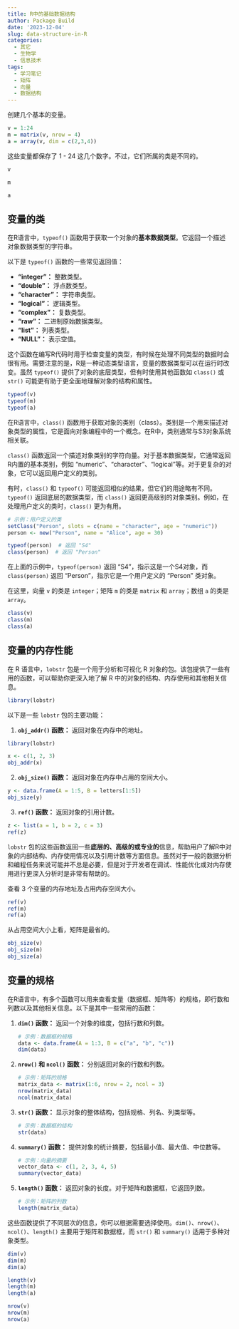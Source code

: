 ```yaml
---
title: R中的基础数据结构
author: Package Build
date: '2023-12-04'
slug: data-structure-in-R
categories:
  - 其它
  - 生物学
  - 信息技术
tags:
  - 学习笔记
  - 矩阵
  - 向量
  - 数据结构
---
```


创建几个基本的变量。

```r
v = 1:24
m = matrix(v, nrow = 4)
a = array(v, dim = c(2,3,4))
```

这些变量都保存了 1 - 24 这几个数字。不过，它们所属的类是不同的。

```r
v
```


```r
m
```


```r
a
```

## 变量的类

在R语言中，`typeof()` 函数用于获取一个对象的**基本数据类型**。它返回一个描述对象数据类型的字符串。

以下是 `typeof()` 函数的一些常见返回值：

- **"integer"：** 整数类型。
- **"double"：** 浮点数类型。
- **"character"：** 字符串类型。
- **"logical"：** 逻辑类型。
- **"complex"：** 复数类型。
- **"raw"：** 二进制原始数据类型。
- **"list"：** 列表类型。
- **"NULL"：** 表示空值。

这个函数在编写R代码时用于检查变量的类型，有时候在处理不同类型的数据时会很有用。需要注意的是，R是一种动态类型语言，变量的数据类型可以在运行时改变。虽然 `typeof()` 提供了对象的底层类型，但有时使用其他函数如 `class()` 或 `str()` 可能更有助于更全面地理解对象的结构和属性。

```r
typeof(v)
typeof(m)
typeof(a)
```

在R语言中，`class()` 函数用于获取对象的类别（class）。类别是一个用来描述对象类型的属性，它是面向对象编程中的一个概念。在R中，类别通常与S3对象系统相关联。

`class()` 函数返回一个描述对象类别的字符向量。对于基本数据类型，它通常返回R内置的基本类别，例如 "numeric"、"character"、"logical"等。对于更复杂的对象，它可以返回用户定义的类别。

有时，`class()` 和 `typeof()` 可能返回相似的结果，但它们的用途略有不同。`typeof()` 返回底层的数据类型，而 `class()` 返回更高级别的对象类别。例如，在处理用户定义的类时，`class()` 更为有用。

```r
# 示例：用户定义的类
setClass("Person", slots = c(name = "character", age = "numeric"))
person <- new("Person", name = "Alice", age = 30)

typeof(person)  # 返回 "S4"
class(person)  # 返回 "Person"
```

在上面的示例中，`typeof(person)` 返回 "S4"，指示这是一个S4对象，而 `class(person)` 返回 "Person"，指示它是一个用户定义的 "Person" 类对象。

在这里，向量 `v` 的类是 `integer`；矩阵 `m` 的类是 `matrix` 和 `array`；数组 `a` 的类是 `array`。

```r
class(v)
class(m)
class(a)
```

## 变量的内存性能

在 R 语言中，`lobstr` 包是一个用于分析和可视化 R 对象的包。该包提供了一些有用的函数，可以帮助你更深入地了解 R 中的对象的结构、内存使用和其他相关信息。


```r
library(lobstr)
```


以下是一些 `lobstr` 包的主要功能：

1. **`obj_addr()` 函数：** 返回对象在内存中的地址。

```r
library(lobstr)

x <- c(1, 2, 3)
obj_addr(x)
```

2. **`obj_size()` 函数：** 返回对象在内存中占用的空间大小。

```r
y <- data.frame(A = 1:5, B = letters[1:5])
obj_size(y)
```


3. **`ref()` 函数：** 返回对象的引用计数。

```r
z <- list(a = 1, b = 2, c = 3)
ref(z)
```

`lobstr` 包的这些函数返回一些**底层的、高级的或专业的**信息，帮助用户了解R中对象的内部结构、内存使用情况以及引用计数等方面信息。虽然对于一般的数据分析和编程任务来说可能并不总是必要，但是对于开发者在调试、性能优化或对内存使用进行更深入分析时是非常有帮助的。

查看 3 个变量的内存地址及占用内存空间大小。

```r
ref(v)
ref(m)
ref(a)
```

从占用空间大小上看，矩阵是最省的。

```r
obj_size(v)
obj_size(m)
obj_size(a)
```

## 变量的规格

在R语言中，有多个函数可以用来查看变量（数据框、矩阵等）的规格，即行数和列数以及其他相关信息。以下是其中一些常用的函数：

1. **`dim()` 函数：** 返回一个对象的维度，包括行数和列数。

    ```r
    # 示例：数据框的规格
    data <- data.frame(A = 1:3, B = c("a", "b", "c"))
    dim(data)
    ```

2. **`nrow()` 和 `ncol()` 函数：** 分别返回对象的行数和列数。

    ```r
    # 示例：矩阵的规格
    matrix_data <- matrix(1:6, nrow = 2, ncol = 3)
    nrow(matrix_data)
    ncol(matrix_data)
    ```

3. **`str()` 函数：** 显示对象的整体结构，包括规格、列名、列类型等。

    ```r
    # 示例：数据框的结构
    str(data)
    ```

4. **`summary()` 函数：** 提供对象的统计摘要，包括最小值、最大值、中位数等。

    ```r
    # 示例：向量的摘要
    vector_data <- c(1, 2, 3, 4, 5)
    summary(vector_data)
    ```

5. **`length()` 函数：** 返回对象的长度。对于矩阵和数据框，它返回列数。

    ```r
    # 示例：矩阵的列数
    length(matrix_data)
    ```


这些函数提供了不同层次的信息，你可以根据需要选择使用。`dim()`、`nrow()`、`ncol()`、`length()` 主要用于矩阵和数据框，而 `str()` 和 `summary()` 适用于多种对象类型。

```r
dim(v)
dim(m)
dim(a)
```



```r
length(v)
length(m)
length(a)
```

```r
nrow(v)
nrow(m)
nrow(a)
```

